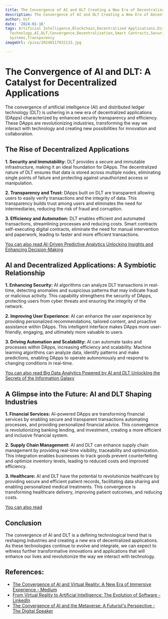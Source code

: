 ```yaml
---
title: The Convergence of AI and DLT Creating a New Era of Decentralized Applications
description: The Convergence of AI and DLT Creating a New Era of Decentralized Applications
author: Usf
date: '2024-01-16'
tags: Artificial Intelligence,Blockchain,Decentralized Applications,Distributed Ledger
  Technology,AI,DLT,Convergence,Decentralization,Smart Contracts,Security,Trustless
  Systems,Transparency
imageUrl: /pixa/20240117032133.jpg

---
```

# The Convergence of AI and DLT: A  Catalyst for Decentralized Applications

The convergence  of artificial intelligence (AI) and distributed ledger technology  (DLT) is ushering in a new era of decentralized  applications (DApps) characterized by enhanced security transparency and efficiency. These DApps are revolutionizing industries,  transforming the way we interact with technology and creating new possibilities for innovation and collaboration.

## The Rise  of Decentralized Applications

**1. Security and Immutability:** DLT provides a secure and immutable  infrastructure, making  it an ideal foundation for DApps. The decentralized nature of  DLT ensures that data is stored across multiple nodes, eliminating single points of failure and protecting against unauthorized access or manipulation.

**2.  Transparency and Trust:** DApps built on DLT are transparent allowing users to easily verify transactions and  the  integrity of data. This transparency builds trust  among users and eliminates  the need  for intermediaries, reducing the risk of fraud and corruption.

**3. Efficiency and  Automation:** DLT enables  efficient and  automated transactions, streamlining processes and  reducing costs. Smart contracts self-executing digital contracts, eliminate the need for manual intervention and paperwork, leading to faster and more efficient transactions.

[You can also read AI-Driven Predictive  Analytics Unlocking Insights and Enhancing Decision-Making](AI-Driven%20Predictive%20Analytics%20Unlocking%20Insights%20and%20Enhancing%20Decision-Making)


## AI and Decentralized  Applications: A Symbiotic Relationship

**1. Enhancing Security:**  AI  algorithms can analyze DLT transactions in real-time, detecting anomalies and suspicious patterns that may  indicate fraud or malicious activity. This capability strengthens the security of DApps, protecting users from  cyber  threats and ensuring the integrity of the network.

**2. Improving User Experience:** AI can enhance the user experience by providing  personalized recommendations, tailored content, and proactive assistance within DApps. This intelligent interface makes DApps more user-friendly, engaging, and ultimately more valuable to  users.

**3. Driving Automation and Scalability:** AI can  automate tasks and processes within DApps, increasing efficiency and scalability. Machine learning algorithms can analyze data, identify patterns and make predictions, enabling DApps to operate autonomously and respond to changing conditions  in real-time.

[You can also read Big Data Analytics Powered by AI and  DLT Unlocking the Secrets of the Information Galaxy](Big%20Data%20Analytics%20Powered%20by%20AI%20and%20DLT%20Unlocking%20the%20Secrets%20of%20the%20Information%20Galaxy)


## A  Glimpse into  the Future: AI and DLT Shaping  Industries

**1. Financial Services:** AI-powered DApps are transforming financial services by enabling secure and transparent transactions automating processes, and providing personalized financial advice. This convergence is revolutionizing banking lending, and investment, creating a more  efficient and inclusive financial system.

**2. Supply Chain Management:** AI and DLT can enhance supply chain  management by providing real-time visibility,  traceability and optimization. This integration enables  businesses to track goods prevent counterfeiting and optimize inventory  levels, leading to reduced  costs and improved efficiency.

**3. Healthcare:** AI and DLT have the potential to revolutionize healthcare by providing secure and efficient patient records, facilitating data  sharing and enabling personalized medical treatments. This convergence is transforming healthcare delivery, improving patient outcomes, and reducing costs.

[You  can also read ]()


## Conclusion

The convergence of AI and DLT is a defining technological  trend that is  reshaping industries and creating a new era of decentralized applications. As  these technologies continue to evolve and integrate, we  can expect  to witness further transformative innovations and applications that will enhance our  lives and revolutionize the  way we interact with  technology.

## References:
- [The Convergence of AI and Virtual Reality: A New Era of Immersive Experience - Medium](https://medium.com/aimonks/the-convergence-of-ai-and-virtual-reality-a-new-era-of-immersive-experience-89f7967a5f1f)
- [From Virtual Reality to Artificial Intelligence: The Evolution of Software - LinkedIn](https://www.linkedin.com/pulse/from-virtual-reality-artificial-intelligence-evolution-software)
- [The Convergence of AI and the Metaverse: A Futurist's Perspective - The Digital Speaker](https://www.thedigitalspeaker.com/convergence-ai-metaverse-futurists-perspective/)
